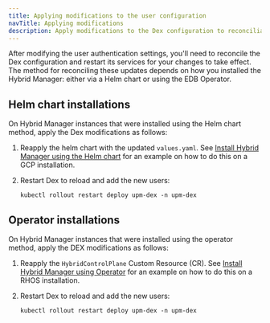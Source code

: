 ```yaml
---
title: Applying modifications to the user configuration
navTitle: Applying modifications
description: Apply modifications to the Dex configuration to reconciliate any changes to user-related parameters.
---
```


After modifying the user authentication settings, you'll need to reconcile the Dex configuration and restart its services for your changes to take effect. The method for reconciling these updates depends on how you installed the Hybrid Manager: either via a Helm chart or using the EDB Operator.

## Helm chart installations 

On Hybrid Manager instances that were installed using the Helm chart method, apply the Dex modifications as follows:

1.  Reapply the helm chart with the updated `values.yaml`. See [Install Hybrid Manager using the Helm chart](../../install/gcp/installing/installhelm/#install-hybrid-manager-using-the-helm-chart) for an example on how to do this on a GCP installation.

2.  Restart Dex to reload and add the new users:

    ```
    kubectl rollout restart deploy upm-dex -n upm-dex
    ```

## Operator installations

On Hybrid Manager instances that were installed using the operator method, apply the DEX modifications as follows: 

1.  Reapply the `HybridControlPlane` Custom Resource (CR). See [Install Hybrid Manager using Operator](../../install/rhos/installing/#install-hybrid-manager-on-rhos) for an example on how to do this on a RHOS installation.

2.  Restart Dex to reload and add the new users:

    ```
    kubectl rollout restart deploy upm-dex -n upm-dex
    ```

